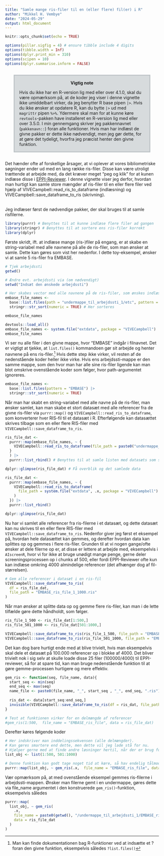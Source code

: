 ```yaml
---
title: "Samle mange ris-filer til en (eller flere) fil(er) i R"
author: "Mikkel H. Vembye"
date: "2024-05-29"
output: html_document
---
```


```r
knitr::opts_chunk$set(echo = TRUE)

options(pillar.sigfig = 4) # ensure tibble include 4 digits
options(tibble.width = Inf)
options(dplyr.print_min = 310)
options(scipen = 10)
options(dplyr.summarise.inform = FALSE)
```

<div class="warning" style='margin-left:2em; margin-right:2em; margin-bottom:2em; margin-top:2em; padding:0.1em; background-color: #d7dbdd; border: solid #bdc3c7 3px'>
<span>
<p style='margin-top:1em; text-align:center'>
<b>Vigtig note</b></p>
<p style='margin:1em'>
Hvis du ikke har en R-version lig med eller over 4.1.0, skal du være opmærksom på, at de koder jeg viser i denne vignette ikke umiddelbart virker, da jeg benytter R base pipen `|>`. Hvis du ikke ønsker at opdatere R, kan du bytte `|>` ud med `magrittr` pipen `%>%`. Ydermere skal man for at kunne køre `revtools`-pakken have installeret en R-version lig med eller over 3.5.0. I min gennemgang skriver jeg pakkennavnet (`pakkenavn::`) foran alle funktioner. Hvis man har indlæst de givne pakker er dette ikke nødvendigt, men jeg gør dette, for at gøre det tydeligt, hvorfra jeg præcist henter den givne funktion. 
</p></span>
</div>

Det hænder ofte af forskellige årsager, at vi oplever at vores bibliometriske søgninger ender ud med en lang række ris-filer. Disse kan være utroligt trættende at arbejde med, da det kræver meget "peg og klik" for at kunen indlæse disse i [EPPI-Reviewer](https://eppi.ioe.ac.uk/EPPIReviewer-Web/home). I denne vignette viser jeg derfor, hvordan man hurtigt kan samle store mængder af ris-filer til en eller flere filer ved hjælp af VIVECampbell::read_ris_to_dataframe (indlæsning) og VIVECampbell::save_dataframe_to_ris (skrivning).

<br />
Jeg indlæser først de nødvendige pakker, der skal bruges til at samle risfilerne. 

```r
library(purrr) # Benyttes til at kunne indlæse flere filer ad gangen
library(stringr) # Benyttes til at sortere ens ris-filer korrekt
library(dplyr) 
```

Første skridt, ift. at indlæse mange (ris-)filer på engang, er at skabe en string-variabel med alle navnene på alle de ris-filer, som man ønsker at samle. Dette kan gøres som vist her nedenfor. I dette toy-eksempel, ønsker vi at samle 5 ris-filer fra EMBASE. 

```r

# Tjek arbejdssti
getwd()

# Ændre evt. arbejdssti via (om nødvendigt)
setwd("Indsæt den ønskede arbejdssti")

# Her skabes vector med alle navnene på de ris-filer, som ønskes indlæst
embase_file_names <- 
  base::list.files(path = "undermappe_til_arbejdssti_1/etc", pattern = "EMBASE") |> 
  stringr::str_sort(numeric = TRUE) # Her sorteres 

embase_file_names
```
```r
devtools::load_all()
embase_file_names <- system.file("extdata", package = "VIVECampbell") |> list.files()
embase_file_names
```
Vi ser nu alle filer i den givne mappe, hvor "EMBASE" indgår i filnavnet. Det er vigtigt at tjekke, at `list.files()` kommandoen gør sit arbejde og henter navnene på ens ris-filer.^[Man kan finde dokumentationen bag R-funktioner ved at indsætte et ? foran den givne funktion, eksempelvis således `?list.files()`] Hvis dette step ikke virker, vil resten af de nedenstående koder heller ikke virke. Hvis ens arbejdssti-mappe er den samme mappe, som den hvor man har alle sine ris-filer ligende kan man blot omskrive ovenstående koder som følger, hvor path-argumentet ignoreres.
```r
embase_file_names <- 
  base::list.files(pattern = "EMBASE") |> 
  stringr::str_sort(numeric = TRUE) 
```

Når man har skabt en string-variabel med alle navne på de ris-filer, man ønsker samlet, kan man skabe et stort datasæt med alle referencer fra de givne ris-filer via `purrr::map()` og `VIVECampbell::read_ris_to_dataframe`, som konverterer hver RIS-fil til et datasæt i R. Efterfølgende kan datasættet skrives tilbage som en eller flere RIS-filer med `VIVECampbell::save_dataframe_to_ris`.
```r
ris_file_dat <- 
  purrr::map(embase_file_names, ~ {
    VIVECampbell::read_ris_to_dataframe(file_path = paste0("undermappe_til_arbejdssti_1/", .x)) 
  }
  ) |> 
  purrr::list_rbind() # Benyttes til at samle listen med datasæts som skabes via map()

dplyr::glimpse(ris_file_dat) # Få overblik og det samlede data
```
```r
ris_file_dat <- 
  purrr::map(embase_file_names, ~ {
    VIVECampbell::read_ris_to_dataframe(
      file_path = system.file("extdata", .x, package = "VIVECampbell")
    )
  }) |> 
  purrr::list_rbind()

dplyr::glimpse(ris_file_dat)
```
Nu har vi samlet alle referencer fra ris-filerne i et datasæt, og dette datasæt kan nu skrives til en eller flere RIS-filer med `VIVECampbell::save_dataframe_to_ris`. Nedenfor giver jeg først et eksempel på, hvordan hele datasættet kan gemmes, og derefter hvordan data kan splittes op og gemmes i flere ris-filer. Grunden til at vi nogen gange/ofte ønsker at dele filerne op er, at disse er lettere at arbejde med, eksempelvis i `AIscreenR`, hvor vi for ikke at bruge unødigt mange penge, gerne deler screeningsprocessen op i chunks af 500, eller fordi EPPI-Reviewer ofte kun kan indlæse omkring 4000 almindelige referencer (det afhænger dog af fil-størrelsen).
```r
# Gem alle referencer i datasæt i en ris-fil 
VIVECampbell::save_dataframe_to_ris(
  df = ris_file_dat, 
  file_path = "EMBASE_ris_file_1_1000.ris"
)
```

Når man ønsker at splitte data op og gemme flere ris-filer, kan man i de lette tilfælde gøre dette håndholdt, som følger.
```r
ris_file_1_500 <- ris_file_dat[1:500,]
ris_file_501_1000 <- ris_file_dat[501:1000,]

VIVECampbell::save_dataframe_to_ris(ris_file_1_500, file_path = "EMBASE_ris_file_1_500.ris")
VIVECampbell::save_dataframe_to_ris(ris_file_501_1000, file_path = "EMBASE_ris_file_501_1000.ris")
```

Det kan dog bare hurtigt ende med at blive trivielt, hvis man eksempelvis skal dele et datasæt på 100.000 referencer op i blokke af 4000. Det bliver trivielt nok i sig selv at skulle loade disse 25 filer (100000/4000) til EPPI-reviewer, så for at spare tid, kan man bruge nedenstående funktion til at gøre gemme-processen hurtigere og mere effektiv. 

```r
gem_ris <- function(seq, file_name, data){
  start_seq <- min(seq)
  end_seq <- max(seq)
  name_file <- paste0(file_name, "_", start_seq , "_", end_seq, ".ris")
  
  ris_dat <- data[start_seq:end_seq,]
  invisible(VIVECampbell::save_dataframe_to_ris(df = ris_dat, file_path = name_file))
}

# Test at funktionen virker for en delmængde af referencer
#gem_ris(1:500,  file_name = "EMBASE_ris_file", data = ris_file_dat)
```

Derefter køres følgende koder

```r

# Her indskriver man inddelingssekvensen (alle delmængder). 
# Kan gøres smartere end dette, men dette vil jeg lade stå for nu. 
# Hjælper gerne med at finde andre løsninger hertil, når der er brug for det. 
list_obj <- list(1:500, 501:1000) 

# Denne funktion kan godt tage noget tid at køre, så hav endelig tålmodighed
purrr::map(list_obj, ~ gem_ris(.x,  file_name = "EMBASE_ris_file", data = ris_file_dat))
```

Vær opmærksom på, at med ovenstående eksempel gemmes ris-filerne i arbejdssti-mappen. Ønsker man filerne gemt i en undermappe, gøres dette via file_name argumentet i den konstruerede `gem_ris()`-funktion, eksempelvis således 
```r
purrr::map(
  list_obj, ~ gem_ris(
    .x,  
    file_name = paste0(getwd(), "/undermappe_til_arbejdssti_1/EMBASE_ris_file"), 
    data = ris_file_dat
  )
)
```


